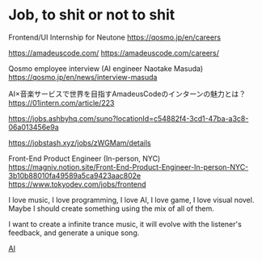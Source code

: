 # Job, to shit or not to shit

Frontend/UI Internship for Neutone
https://qosmo.jp/en/careers

https://amadeuscode.com/
https://amadeuscode.com/careers/

Qosmo employee interview (AI engineer Naotake Masuda) 
https://qosmo.jp/en/news/interview-masuda

AI×音楽サービスで世界を目指すAmadeusCodeのインターンの魅力とは？
https://01intern.com/article/223

https://jobs.ashbyhq.com/suno?locationId=c54882f4-3cd1-47ba-a3c8-06a013456e9a

https://jobstash.xyz/jobs/zWGMam/details

Front-End Product Engineer (In-person, NYC)
https://magniv.notion.site/Front-End-Product-Engineer-In-person-NYC-3b10b88010fa49589a5ca9423aac802e
https://www.tokyodev.com/jobs/frontend


I love music, I love programming, I love AI, I love game, I love visual novel. Maybe I should create something using the mix of all of them.

I want to create a infinite trance music, it will evolve with the listener's feedback, and generate a unique song.

[AI](../2area/ai.mdx)
